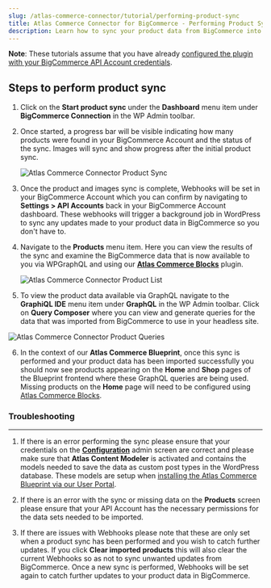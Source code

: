 ```yaml
---
slug: /atlas-commerce-connector/tutorial/performing-product-sync
title: Atlas Commerce Connector for BigCommerce - Performing Product Sync
description: Learn how to sync your product data from BigCommerce into WordPress.
---
```


**Note**: These tutorials assume that you have already [configured the plugin with your BigCommerce API Account credentials](connecting-bigcommerce.mdx).

## Steps to perform product sync

1. Click on the **Start product sync** under the **Dashboard** menu item under **BigCommerce Connection** in the WP Admin toolbar.

2. Once started, a progress bar will be visible indicating how many products were found in your BigCommerce Account and the status of the sync. Images will sync and show progress after the initial product sync.

   ![Atlas Commerce Connector Product Sync](../images/performing-sync.png)

3. Once the product and images sync is complete, Webhooks will be set in your BigCommerce Account which you can confirm by navigating to **Settings > API Accounts** back in your BigCommerce Account dashboard. These webhooks will trigger a background job in WordPress to sync any updates made to your product data in BigCommerce so you don't have to.

4. Navigate to the **Products** menu item. Here you can view the results of the sync and examine the BigCommerce data that is now available to you via WPGraphQL and using our [**Atlas Commerce Blocks**](#) plugin.

   ![Atlas Commerce Connector Product List](../images/product-list.png)

5. To view the product data available via GraphQL navigate to the **GraphiQL IDE** menu item under **GraphQL** in the WP Admin toolbar. Click on **Query Composer** where you can view and generate queries for the data that was imported from BigCommerce to use in your headless site.

![Atlas Commerce Connector Product Queries](../images/product-queries.png)

6. In the context of our **Atlas Commerce Blueprint**, once this sync is performed and your product data has been imported successfully you should now see products appearing on the **Home** and **Shop** pages of the Blueprint frontend where these GraphQL queries are being used. Missing products on the **Home** page will need to be configured using [Atlas Commerce Blocks](#).

### Troubleshooting

---

1. If there is an error performing the sync please ensure that your credentials on the **[Configuration](connecting-bigcommerce.mdx)** admin screen are correct and please make sure that **Atlas Content Modeler** is activated and contains the models needed to save the data as custom post types in the WordPress database. These models are setup when [installing the Atlas Commerce Blueprint via our User Portal](../introduction.mdx).

2. If there is an error with the sync or missing data on the **Products** screen please ensure that your API Account has the necessary permissions for the data sets needed to be imported.

3. If there are issues with Webhooks please note that these are only set when a product sync has been performed and you wish to catch further updates. If you click **Clear imported products** this will also clear the current Webhooks so as not to sync unwanted updates from BigCommerce. Once a new sync is performed, Webhooks will be set again to catch further updates to your product data in BigCommerce.
